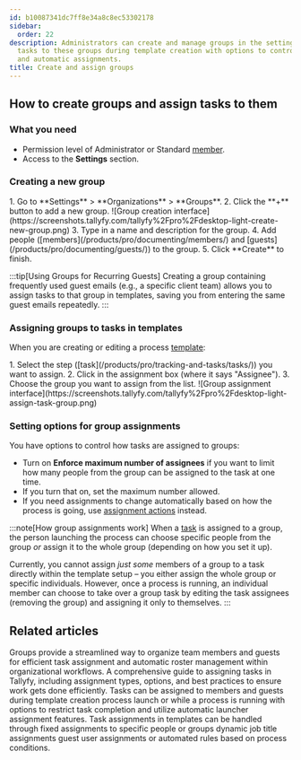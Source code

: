 ```yaml
---
id: b10087341dc7ff8e34a8c8ec53302178
sidebar:
  order: 22
description: Administrators can create and manage groups in the settings while assigning
  tasks to these groups during template creation with options to control maximum assignees
  and automatic assignments.
title: Create and assign groups
---
```



## How to create groups and assign tasks to them

### What you need
- Permission level of Administrator or Standard [member](/products/pro/documenting/members/).
- Access to the **Settings** section.

### Creating a new group

<Steps>
1. Go to **Settings** > **Organizations** > **Groups**.
2. Click the **+** button to add a new group.
   ![Group creation interface](https://screenshots.tallyfy.com/tallyfy%2Fpro%2Fdesktop-light-create-new-group.png)
3. Type in a name and description for the group.
4. Add people ([members](/products/pro/documenting/members/) and [guests](/products/pro/documenting/guests/)) to the group.
5. Click **Create** to finish.
</Steps>

:::tip[Using Groups for Recurring Guests]
Creating a group containing frequently used guest emails (e.g., a specific client team) allows you to assign tasks to that group in templates, saving you from entering the same guest emails repeatedly.
:::

### Assigning groups to tasks in templates

When you are creating or editing a process [template](/products/pro/documenting/templates/):

<Steps>
1. Select the step ([task](/products/pro/tracking-and-tasks/tasks/)) you want to assign.
2. Click in the assignment box (where it says "Assignee").
3. Choose the group you want to assign from the list.
   ![Group assignment interface](https://screenshots.tallyfy.com/tallyfy%2Fpro%2Fdesktop-light-assign-task-group.png)
</Steps>

### Setting options for group assignments

You have options to control how tasks are assigned to groups:

- Turn on **Enforce maximum number of assignees** if you want to limit how many people from the group can be assigned to the task at one time.
- If you turn that on, set the maximum number allowed.
- If you need assignments to change automatically based on how the process is going, use [assignment actions](/products/pro/documenting/templates/automations/actions/asignment-actions/) instead.

:::note[How group assignments work]
When a [task](/products/pro/tracking-and-tasks/tasks/) is assigned to a group, the person launching the process can choose specific people from the group *or* assign it to the whole group (depending on how you set it up).

Currently, you cannot assign *just some* members of a group to a task directly within the template setup – you either assign the whole group or specific individuals. However, once a process is running, an individual member can choose to take over a group task by editing the task assignees (removing the group) and assigning it only to themselves.
:::


## Related articles
<CardGrid>
<LinkTitleCard header="<b>Documenting > Groups</b>" href="/products/pro/documenting/groups/" > Groups provide a streamlined way to organize team members and guests for efficient task assignment and automatic roster management within organizational workflows. </LinkTitleCard>
<LinkTitleCard header="<b>Tasks > Complete guide to task assignment options</b>" href="/products/pro/tracking-and-tasks/tasks/task-assignment-guide/" > A comprehensive guide to assigning tasks in Tallyfy, including assignment types, options, and best practices to ensure work gets done efficiently. </LinkTitleCard>
<LinkTitleCard header="<b>Edit Task > Assign members or guests after launching</b>" href="/products/pro/tracking-and-tasks/tasks/edit-task/how-can-i-assign-members-to-tasks-in-tallyfy/" > Tasks can be assigned to members and guests during template creation process launch or while a process is running with options to restrict task completion and utilize automatic launcher assignment features. </LinkTitleCard>
<LinkTitleCard header="<b>Edit Templates > Understanding assignment types</b>" href="/products/pro/documenting/templates/edit-templates/understanding-assignment-types/" > Task assignments in templates can be handled through fixed assignments to specific people or groups dynamic job title assignments guest user assignments or automated rules based on process conditions. </LinkTitleCard>
</CardGrid>